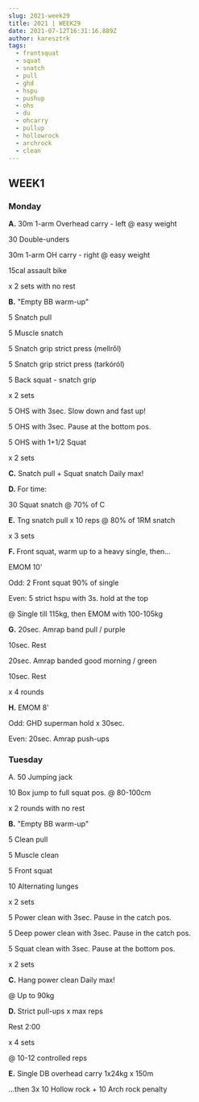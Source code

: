 ```yaml
---
slug: 2021-week29
title: 2021 | WEEK29
date: 2021-07-12T16:31:16.889Z
author: karesztrk
tags:
  - frontsquat
  - squat
  - snatch
  - pull
  - ghd
  - hspu
  - pushup
  - ohs
  - du
  - ohcarry
  - pullup
  - hollowrock
  - archrock
  - clean
---
```

## WEEK1

### Monday

**A.** 30m 1-arm Overhead carry - left @ easy weight

30 Double-unders

30m 1-arm OH carry - right @ easy weight

15cal assault bike

x 2 sets with no rest

**B.** "Empty BB warm-up"

5 Snatch pull

5 Muscle snatch

5 Snatch grip strict press (mellről)

5 Snatch grip strict press (tarkóról)

5 Back squat - snatch grip

x 2 sets

5 OHS with 3sec. Slow down and fast up!

5 OHS with 3sec. Pause at the bottom pos.

5 OHS with 1+1/2 Squat

x 2 sets

**C.** Snatch pull + Squat snatch Daily max!

**D.** For time:

30 Squat snatch @ 70% of C

**E.** Tng snatch pull x 10 reps @ 80% of 1RM snatch

x 3 sets

**F.** Front squat, warm up to a heavy single, then...

EMOM 10'

Odd: 2 Front squat 90% of single

Even: 5 strict hspu with 3s. hold at the top

@ Single till 115kg, then EMOM with 100-105kg

**G.** 20sec. Amrap band pull / purple

10sec. Rest

20sec. Amrap banded good morning / green

10sec. Rest

x 4 rounds

**H.** EMOM 8'

Odd: GHD superman hold x 30sec.

Even: 20sec. Amrap push-ups



### Tuesday

A. 50 Jumping jack

10 Box jump to full squat pos. @ 80-100cm

x 2 rounds with no rest

**B.** "Empty BB warm-up"

5 Clean pull

5 Muscle clean

5 Front squat

10 Alternating lunges

x 2 sets

5 Power clean with 3sec. Pause in the catch pos.

5 Deep power clean with 3sec. Pause in the catch pos.

5 Squat clean with 3sec. Pause at the bottom pos.

x 2 sets

**C.** Hang power clean Daily max!

@ Up to 90kg

**D.** Strict pull-ups x max reps

Rest 2:00

x 4 sets

@ 10-12 controlled reps

**E.** Single DB overhead carry 1x24kg x 150m

...then 3x 10 Hollow rock + 10 Arch rock penalty